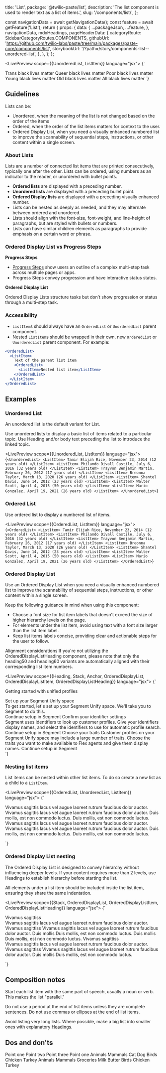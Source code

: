  title: 'List',
  package: '@twilio-paste/list',
  description: 'The list component is used to render text as a list of items.',
  slug: '/components/list/',
};



  const navigationData = await getNavigationData();
  const feature = await getFeature('List');
  return {
    props: {
      data: {
        ...packageJson,
        ...feature,
      },
      navigationData,
      mdxHeadings,
      pageHeaderData: {
        categoryRoute: SidebarCategoryRoutes.COMPONENTS,
        githubUrl: 'https://github.com/twilio-labs/paste/tree/main/packages/paste-core/components/list',
        storybookUrl: '/?path=/story/components-list--unordered-list',
      },
    },
  };
};


<LivePreview scope={{UnorderedList, ListItem}} language="jsx">
  {`<UnorderedList>

  <ListItem>
    Trans black lives matter
  </ListItem>
  <ListItem>
    Queer black lives matter
  </ListItem>
  <ListItem>
    Poor black lives matter
  </ListItem>
  <ListItem>
    Young black lives matter
  </ListItem>
  <ListItem>
    Old black lives matter
  </ListItem>
  <ListItem>
    All black lives matter
  </ListItem>
  </UnorderedList>`}
</LivePreview>

## Guidelines

Lists can be:

- Unordered, when the meaning of the list is not changed based on the order of the items
- Ordered, when the order of the list items matters for context to the user.
- Ordered Display List, when you need a visually enhanced numbered list to improve the scannability of sequential steps, instructions, or other content within a single screen.

### About Lists

Lists are a number of connected list items that are printed consecutively, typically one after the other. Lists can be ordered, using numbers as an indicator to the reader, or unordered with bullet points.

- **Ordered lists** are displayed with a preceding number.
- **Unordered lists** are displayed with a preceding bullet point.
- **Ordered Display lists** are displayed with a preceding visually enhanced number.
- Lists can be nested as deeply as needed, and they may alternate between ordered and unordered.
- Lists should align with the font-size, font-weight, and line-height of paragraphs, but are styled with bullets or numbers.
- Lists can have similar children elements as paragraphs to provide emphasis on a certain word or phrase.

### Ordered Display List vs Progress Steps

**Progress Steps**

- [Progress Steps](/components/progress-steps) show users an outline of a complex multi-step task across multiple pages or apps.
- Progress Steps convey progression and have interactive status states.

**Ordered Display List**

Ordered Display Lists structure tasks but don’t show progression or status through a multi-step task.

### Accessibility

- `ListItem`s should always have an `OrderedList` or `UnorderedList` parent component.
- Nested `ListItem`s should be wrapped in their own, new `OrderedList` or `UnorderedList` parent component. For example:

```jsx
<OrderedList>
  <ListItem>
    Text of the parent list item
    <OrderedList>
      <ListItem>Nested list item</ListItem>
    </OrderedList>
  </ListItem>
</OrderedList>
```

## Examples

### Unordered List

An unordered list is the default variant for List.

Use unordered lists to display a basic list of items related to a particular topic. Use Heading and/or body text preceding the list to introduce the linked topic.

<LivePreview scope={{UnorderedList, ListItem}} language="jsx">
  {`<UnorderedList>
  <ListItem>
    Tamir Elijah Rice, November 23, 2014 (12 years old)
  </ListItem>
  <ListItem>
    Philando Divall Castile, July 6, 2016 (32 years old)
  </ListItem>
  <ListItem>
    Trayvon Benjamin Martin, February 26, 2012 (17 years old)
  </ListItem>
  <ListItem>
    Breonna Taylor, March 13, 2020 (26 years old)
  </ListItem>
  <ListItem>
    Shantel Davis, June 14, 2012 (23 years old)
  </ListItem>
  <ListItem>
    Walter Scott, April 4, 2015 (50 years old)
  </ListItem>
  <ListItem>
    Mario Gonzalez, April 19, 2021 (26 years old)
  </ListItem>
</UnorderedList>`}
</LivePreview>

### Ordered List

Use ordered list to display a numbered list of items.

<LivePreview scope={{OrderedList, ListItem}} language="jsx">
  {`<OrderedList>
  <ListItem>
    Tamir Elijah Rice, November 23, 2014 (12 years old)
  </ListItem>
  <ListItem>
    Philando Divall Castile, July 6, 2016 (32 years old)
  </ListItem>
  <ListItem>
    Trayvon Benjamin Martin, February 26, 2012 (17 years old)
  </ListItem>
  <ListItem>
    Breonna Taylor, March 13, 2020 (26 years old)
  </ListItem>
  <ListItem>
    Shantel Davis, June 14, 2012 (23 years old)
  </ListItem>
  <ListItem>
    Walter Scott, April 4, 2015 (50 years old)
  </ListItem>
  <ListItem>
    Mario Gonzalez, April 19, 2021 (26 years old)
  </ListItem>
</OrderedList>`}
</LivePreview>

### Ordered Display List

Use an Ordered Display List when you need a visually enhanced numbered list to improve the scannability of sequential steps, instructions, or other content within a single screen.

Keep the following guidance in mind when using this component:
- Choose a font size for list item labels that doesn't exceed the size of higher hierarchy levels on the page.
- For elements under the list item, avoid using text with a font size larger than the list item label.
- Keep list items labels concise, providing clear and actionable steps for the user to follow.


<Callout variant="warning" marginY="space60">
  <CalloutHeading as="h3">Alignment considerations</CalloutHeading>
  <CalloutText>
    If you're not utilizing the <InlineCode>OrderedDisplayListHeading</InlineCode>
    component, please note that only the <InlineCode>heading50</InlineCode> and
    <InlineCode>heading60</InlineCode> variants are automatically aligned with their
    corresponding list item numbers.
  </CalloutText>
</Callout>

<LivePreview scope={{Heading, Stack, Anchor, OrderedDisplayList, OrderedDisplayListItem, OrderedDisplayListHeading}} language="jsx">
  {`<div>
  <Heading variant="heading30" as="h3">Getting started with unified profiles</Heading>

  <OrderedDisplayList variant="heading40">
    <OrderedDisplayListItem>
      <OrderedDisplayListHeading as="div">Set up your Segment Unify space</OrderedDisplayListHeading>
      <Stack orientation="vertical" spacing="space40">
        <div>To get started, let's set up your Segment Unify space. We'll take you to Segment to do this.</div>
        <Anchor href="https://segment.com" showExternal>
          Continue setup in Segment
        </Anchor>
      </Stack>
    </OrderedDisplayListItem>
    <OrderedDisplayListItem>
      <OrderedDisplayListHeading as="div">Confirm your identifier settings</OrderedDisplayListHeading>
      <Stack orientation="vertical" spacing="space40">
        <div>Segment uses identifiers to look up customer profiles. Give your identifiers display
        names, and select the identifiers to use for automatic profile search.</div>
        <Anchor href="https://segment.com" showExternal>
          Continue setup in Segment
        </Anchor>
      </Stack>
    </OrderedDisplayListItem>
    <OrderedDisplayListItem>
      <OrderedDisplayListHeading as="div">Choose your traits</OrderedDisplayListHeading>
      <Stack orientation="vertical" spacing="space40">
        <span>
          Customer profiles on your Segment Unify space may include a large number of traits.
          Choose the traits you want to make available to Flex agents and give them display
          names.
        </span>
        <Anchor href="https://segment.com" showExternal>
          Continue setup in Segment
        </Anchor>
      </Stack>
    </OrderedDisplayListItem>
  </OrderedDisplayList>
</div>`}
</LivePreview>



### Nesting list items

List items can be nested within other list items. To do so create a new list as a child to a `ListItem`.

<LivePreview scope={{OrderedList, UnorderedList, ListItem}} language="jsx">
  {`<div>
  <OrderedList>
    <ListItem>
      Vivamus sagittis lacus vel augue laoreet rutrum faucibus dolor auctor.
      <UnorderedList marginBottom="space0">
        <ListItem>
          Vivamus sagittis lacus vel augue laoreet rutrum faucibus dolor auctor.
        </ListItem>
        <ListItem>
          Duis mollis, est non commodo luctus.
        </ListItem>
      </UnorderedList>
    </ListItem>
    <ListItem>
      Duis mollis, est non commodo luctus.
    </ListItem>
  </OrderedList>
  <UnorderedList>
    <ListItem>
      Vivamus sagittis lacus vel augue laoreet rutrum faucibus dolor auctor.
      <OrderedList marginBottom="space0">
        <ListItem>
          Vivamus sagittis lacus vel augue laoreet rutrum faucibus dolor auctor.
        </ListItem>
        <ListItem>
          Duis mollis, est non commodo luctus.
        </ListItem>
      </OrderedList>
    </ListItem>
    <ListItem>
      Duis mollis, est non commodo luctus.
    </ListItem>
  </UnorderedList>
</div>`}
</LivePreview>

### Ordered Display List nesting

The Ordered Display List is designed to convey hierarchy without influencing deeper levels.
If your content requires more than 2 levels, use Headings to establish hierarchy before starting the list.

All elements under a list item should be included inside the list item, ensuring they share the same indentation.


<LivePreview scope={{Stack, OrderedDisplayList, OrderedDisplayListItem, OrderedDisplayListHeading}} language="jsx">
  {`<div>
  <OrderedDisplayList variant="heading30">
    <OrderedDisplayListItem>
      <OrderedDisplayListHeading as="div">Vivamus sagittiss</OrderedDisplayListHeading>
      <Stack orientation="vertical" spacing="space40">
        <div>Vivamus sagittis lacus vel augue laoreet rutrum faucibus dolor auctor.</div>
        <OrderedDisplayList variant="heading40">
          <OrderedDisplayListItem>
            <OrderedDisplayListHeading as="div">Vivamus sagittiss</OrderedDisplayListHeading>
            Vivamus sagittis lacus vel augue laoreet rutrum faucibus dolor auctor.
          </OrderedDisplayListItem>
          <OrderedDisplayListItem>
            <OrderedDisplayListHeading as="div">Duis mollis</OrderedDisplayListHeading>
            Duis mollis, est non commodo luctus.
          </OrderedDisplayListItem>
        </OrderedDisplayList>
      </Stack>
    </OrderedDisplayListItem>
    <OrderedDisplayListItem>
      <OrderedDisplayListHeading as="div">Duis mollis</OrderedDisplayListHeading>
      Duis mollis, est non commodo luctus.
    </OrderedDisplayListItem>
    <OrderedDisplayListItem>
      <OrderedDisplayListHeading as="div">Vivamus sagittiss</OrderedDisplayListHeading>
      <Stack orientation="vertical" spacing="space40">
        <div>Vivamus sagittis lacus vel augue laoreet rutrum faucibus dolor auctor.</div>
        <OrderedDisplayList variant="heading40">
          <OrderedDisplayListItem>
            <OrderedDisplayListHeading as="div">Vivamus sagittiss</OrderedDisplayListHeading>
            Vivamus sagittis lacus vel augue laoreet rutrum faucibus dolor auctor.
          </OrderedDisplayListItem>
          <OrderedDisplayListItem>
            <OrderedDisplayListHeading as="div">Duis mollis</OrderedDisplayListHeading>
            Duis mollis, est non commodo luctus.
          </OrderedDisplayListItem>
        </OrderedDisplayList>
      </Stack>
    </OrderedDisplayListItem>
  </OrderedDisplayList>
</div>`}
</LivePreview>


## Composition notes

Start each list item with the same part of speech, usually a noun or verb. This makes the list "parallel."

Do not use a period at the end of list items unless they are complete sentences. Do not use commas or ellipses at the end of list items.

Avoid listing very long lists. Where possible, make a big list into smaller ones with explanatory [Headings](/components/heading).

## Dos and don'ts

<DoDont>
  <Do title="Do" body="Use a list when you have more than one item or point." center>
    <UnorderedList>
      <ListItem>Point one</ListItem>
      <ListItem>Point two</ListItem>
      <ListItem>Point three</ListItem>
    </UnorderedList>
  </Do>
  <Dont title="Don't" body="Don’t use lists for a single item." center>
    <UnorderedList>
      <ListItem>Point one</ListItem>
    </UnorderedList>
  </Dont>
</DoDont>

<DoDont>
  <Do title="Do" body="Use nested lists to provide additional clarity or instruction on specific topics.">
    <Box padding="space60">
      <Heading as="h2" variant="heading30">
        Animals
      </Heading>
      <UnorderedList>
        <ListItem>
          Mammals
          <UnorderedList marginBottom="space0">
            <ListItem>Cat</ListItem>
            <ListItem>Dog</ListItem>
          </UnorderedList>
        </ListItem>
        <ListItem>
          Birds
          <UnorderedList marginBottom="space0">
            <ListItem>Chicken</ListItem>
            <ListItem>Turkey</ListItem>
          </UnorderedList>
        </ListItem>
      </UnorderedList>
    </Box>
  </Do>
  <Dont title="Don't" body="Don’t nest lists if the nested content is unrelated to the higher level topic.">
    <Box padding="space60">
      <Heading as="h2" variant="heading30">
        Animals
      </Heading>
      <UnorderedList>
        <ListItem>
          Mammals
          <Heading as="h3" variant="heading40">
            Groceries
          </Heading>
          <UnorderedList marginBottom="space0">
            <ListItem>Milk</ListItem>
            <ListItem>Butter</ListItem>
          </UnorderedList>
        </ListItem>
        <ListItem>
          Birds
          <UnorderedList marginBottom="space0">
            <ListItem>Chicken</ListItem>
            <ListItem>Turkey</ListItem>
          </UnorderedList>
        </ListItem>
      </UnorderedList>
    </Box>
  </Dont>
</DoDont>
